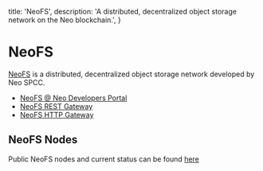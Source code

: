   title: 'NeoFS',
  description:
    'A distributed, decentralized object storage network on the Neo blockchain.',
}

# NeoFS

[NeoFS](https://fs.neo.org) is a distributed, decentralized object storage network developed by Neo SPCC.

- [NeoFS @ Neo Developers Portal](https://developers.neo.org/docs/n3/Advances/neofs/introduction/Concepts)
- [NeoFS REST Gateway](https://github.com/nspcc-dev/neofs-rest-gw)
- [NeoFS HTTP Gateway](https://github.com/nspcc-dev/neofs-http-gw)

## NeoFS Nodes

Public NeoFS nodes and current status can be found [here](https://status.fs.neo.org)
